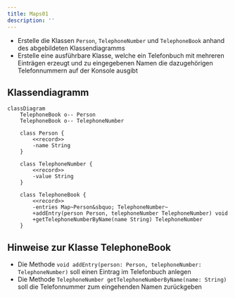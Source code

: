 ```yaml
---
title: Maps01
description: ''
---
```



- Erstelle die Klassen `Person`, `TelephoneNumber` und `TelephoneBook` anhand
  des abgebildeten Klassendiagramms
- Erstelle eine ausführbare Klasse, welche ein Telefonbuch mit mehreren
  Einträgen erzeugt und zu eingegebenen Namen die dazugehörigen Telefonnummern
  auf der Konsole ausgibt

## Klassendiagramm

```mermaid
classDiagram
    TelephoneBook o-- Person
    TelephoneBook o-- TelephoneNumber

    class Person {
        <<record>>
        -name String
    }

    class TelephoneNumber {
        <<record>>
        -value String
    }

    class TelephoneBook {
        <<record>>
        -entries Map~Person&sbquo; TelephoneNumber~
        +addEntry(person Person, telephoneNumber TelephoneNumber) void
        +getTelephoneNumberByName(name String) TelephoneNumber
    }
```

## Hinweise zur Klasse TelephoneBook

- Die Methode `void addEntry(person: Person, telephoneNumber: TelephoneNumber)`
  soll einen Eintrag im Telefonbuch anlegen
- Die Methode `TelephoneNumber getTelephoneNumberByName(name: String)` soll die
  Telefonnummer zum eingehenden Namen zurückgeben

<Exercise pullRequest="59" branchSuffix="maps/01" />
